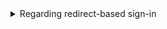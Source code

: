 <details>
<summary>Regarding redirect-based sign-in</summary>

1. This authentication process follows the [OpenID Connect (OIDC)](https://openid.net/specs/openid-connect-core-1_0.html) protocol, and Logto enforces strict security measures to protect user sign-in.
2. If you have multiple apps, you can use the same identity provider (Logto). Once the user signs in to one app, Logto will automatically complete the sign-in process when the user accesses another app.

To learn more about the rationale and benefits of redirect-based sign-in, see [Logto sign-in experience explained](../../docs/concepts/sign-in-experience.mdx).

</details>

